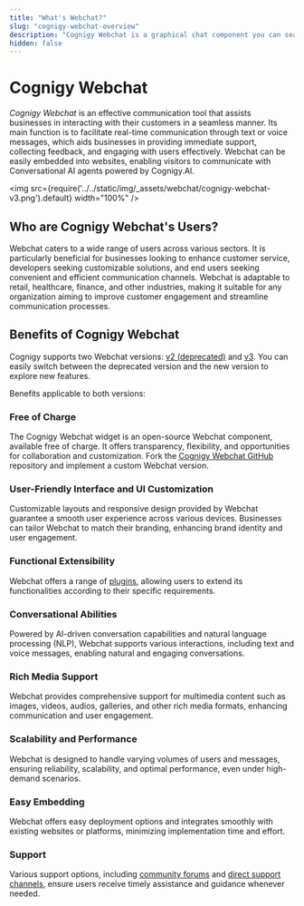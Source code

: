 ```yaml
---
title: "What's Webchat?"
slug: "cognigy-webchat-overview"
description: "Cognigy Webchat is a graphical chat component you can seamlessly embed into your website. It allows visitors to interact with a Conversational AI system powered by Cognigy.AI."
hidden: false
---
```


# Cognigy Webchat 

_Cognigy Webchat_ is an effective communication tool that assists businesses in interacting with their customers in a seamless manner. Its main function is to facilitate real-time communication through text or voice messages, which aids businesses in providing immediate support, collecting feedback, and engaging with users effectively. Webchat can be easily embedded into websites, enabling visitors to communicate with Conversational AI agents powered by Cognigy.AI.

<img src={require('../../static/img/_assets/webchat/cognigy-webchat-v3.png').default} width="100%" />

## Who are Cognigy Webchat's Users?

Webchat caters to a wide range of users across various sectors. 
It is particularly beneficial for businesses looking to enhance customer service, developers seeking customizable solutions, and end users seeking convenient and efficient communication channels. 
Webchat is adaptable to retail, healthcare, finance, and other industries, making it suitable for any organization aiming to improve customer engagement and streamline communication processes.

## Benefits of Cognigy Webchat

Cognigy supports two Webchat versions: [v2 (deprecated)](v2/overview.mdx) and [v3](v3/overview.mdx).
You can easily switch between the deprecated version and the new version to explore new features.

Benefits applicable to both versions:

### Free of Charge

The Cognigy Webchat widget is an open-source Webchat component, available free of charge. It offers transparency, flexibility, and opportunities for collaboration and customization.
Fork the [Cognigy Webchat GitHub](https://github.com/Cognigy/Webchat) repository and implement a custom Webchat version.

### User-Friendly Interface and UI Customization

Customizable layouts and responsive design
provided by Webchat guarantee a smooth user experience across various devices.
Businesses can tailor Webchat to match their branding, enhancing brand identity and user engagement.

### Functional Extensibility

Webchat offers a range of [plugins](plugins.mdx), allowing users to extend its functionalities according to their specific requirements.

### Conversational Abilities

Powered by AI-driven conversation capabilities and natural language processing (NLP), Webchat supports various interactions, including text and voice messages, enabling natural and engaging conversations.

### Rich Media Support

Webchat provides comprehensive support for multimedia content such as images, videos, audios, galleries, and other rich media formats, enhancing communication and user engagement.

### Scalability and Performance

Webchat is designed to handle varying volumes of users and messages, ensuring reliability, scalability, and optimal performance, even under high-demand scenarios.

### Easy Embedding

Webchat offers easy deployment options and integrates smoothly with existing websites or platforms, minimizing implementation time and effort.

### Support

Various support options, including [community forums](https://support.cognigy.com/hc/en-us/community/topics) and [direct support channels](../help/get-help.mdx), ensure users receive timely assistance and guidance whenever needed.